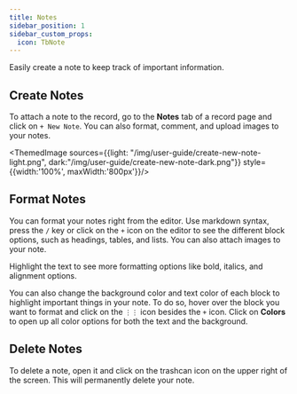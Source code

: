 ```yaml
---
title: Notes
sidebar_position: 1
sidebar_custom_props:
  icon: TbNote
---
```



Easily create a note to keep track of important information. 

## Create Notes 

To attach a note to the record, go to the <b>Notes</b> tab of a record page and click on `+ New Note`. You can also format, comment, and upload images to your notes.   

<ThemedImage sources={{light: "/img/user-guide/create-new-note-light.png", dark:"/img/user-guide/create-new-note-dark.png"}} style={{width:'100%', maxWidth:'800px'}}/>

## Format Notes 

You can format your notes right from the editor. Use markdown syntax, press the `/` key or click on the `+` icon on the editor to see the different block options, such as headings, tables, and lists. You can also attach images to your note. 

Highlight the text to see more formatting options like bold, italics, and alignment options. 

You can also change the background color and text color of each block to highlight important things in your note. To do so, hover over the block you want to format and click on the `⋮⋮` icon besides the `+` icon. Click on <b>Colors</b> to open up all color options for both the text and the background.  

## Delete Notes

To delete a note, open it and click on the trashcan icon on the upper right of the screen. This will permanently delete your note. 


